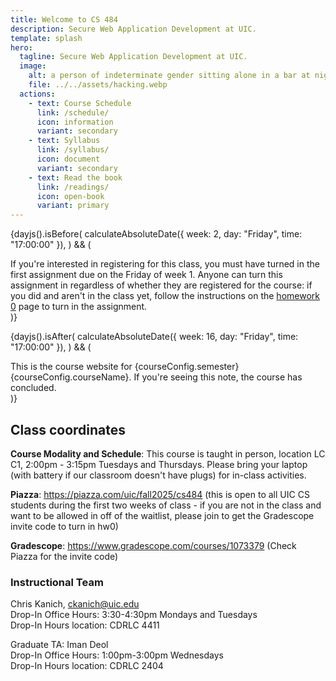 ```yaml
---
title: Welcome to CS 484
description: Secure Web Application Development at UIC.
template: splash
hero:
  tagline: Secure Web Application Development at UIC.
  image:
    alt: a person of indeterminate gender sitting alone in a bar at night working on a laptop in the style of nighthawks by edward hopper
    file: ../../assets/hacking.webp
  actions:
    - text: Course Schedule
      link: /schedule/
      icon: information
      variant: secondary
    - text: Syllabus
      link: /syllabus/
      icon: document
      variant: secondary
    - text: Read the book
      link: /readings/
      icon: open-book
      variant: primary
---
```



{dayjs().isBefore(
  calculateAbsoluteDate({ week: 2, day: "Friday", time: "17:00:00" }),
) && (
  <Aside
    type="caution"
    title={`Interested in registering for ${courseConfig.courseName} in ${courseConfig.semester}?`}
  >
    If you're interested in registering for this class, you must have turned in
    the first assignment due on the Friday of week 1. Anyone can turn this assignment in regardless of whether they are registered for the course: if you did and aren't in
    the class yet,  follow the instructions on the <a href="/homeworks/homework-0/">homework 0</a> page to turn in the assignment. 
  </Aside>
)}

{dayjs().isAfter(
  calculateAbsoluteDate({ week: 16, day: "Friday", time: "17:00:00" }),
) && (
  <Aside type="danger" title="This course has concluded.">
    This is the course website for {courseConfig.semester} {courseConfig.courseName}. If you're seeing this
    note, the course has concluded.
  </Aside>
)}

## Class coordinates

**Course Modality and Schedule**:
This course is taught in person, location LC C1, 2:00pm - 3:15pm Tuesdays and Thursdays. Please bring your laptop (with battery if our classroom doesn't have plugs) for in-class activities.

**Piazza**: https://piazza.com/uic/fall2025/cs484 (this is open to all UIC CS students during the first two weeks of class - if you are not in the class and want to be allowed in off of the waitlist, please join to get the Gradescope invite code to turn in hw0)

**Gradescope**: https://www.gradescope.com/courses/1073379 (Check Piazza for the invite code)

### Instructional Team

Chris Kanich, ckanich@uic.edu  
Drop-In Office Hours: 3:30-4:30pm Mondays and Tuesdays  
Drop-In Hours location: CDRLC 4411  

Graduate TA: Iman Deol  
Drop-In Office Hours: 1:00pm-3:00pm Wednesdays  
Drop-In Hours location: CDRLC 2404
